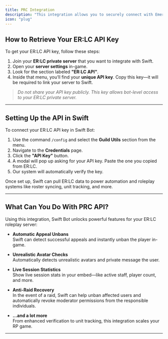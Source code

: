 ```yaml
---
title: PRC Integration
description: "This integration allows you to securely connect with Emergency Response: Liberty County's in-game data—enabling features like account linking, automated verifications, and real-time roleplay syncing."
icon: "plug"
---
```


## How to Retrieve Your ER:LC API Key

To get your ER:LC API key, follow these steps:

1. Join your **ER:LC private server** that you want to integrate with Swift.
2. Open your **server settings** in-game.
3. Look for the section labeled **"ER:LC API"**.
4. Inside that menu, you’ll find your **unique API key**. Copy this key—it will be required to link your server to Swift.

> <Warning>*Do not share your API key publicly. This key allows bot-level access to your ER:LC private server.*</Warning>

---

## Setting Up the API in Swift

To connect your ER:LC API key in Swift Bot:
1. Use the command `/config` and select the **Guild Utils** section from the menu.
2. Navigate to the **Credentials** page.
3. Click the **"API Key"** button.
4. A modal will pop up asking for your API key. Paste the one you copied from ER:LC.
5. Our system will automatically verify the key.

Once set up, Swift can pull ER:LC data to power automation and roleplay systems like roster syncing, unit tracking, and more.

---
## What Can You Do With PRC API?

Using this integration, Swift Bot unlocks powerful features for your ER:LC roleplay server:

- **Automatic Appeal Unbans**  
  Swift can detect successful appeals and instantly unban the player in-game.

- **Unrealistic Avatar Checks**  
  Automatically detects unrealistic avatars and private message the user.

- **Live Session Statistics**  
  Show live session stats in your embed—like active staff, player count, and more.

- **Anti-Raid Recovery**  
In the event of a raid, Swift can help unban affected users and automatically revoke moderator permissions from the responsible individuals.
- **...and a lot more**  
  From enhanced verification to unit tracking, this integration scales your RP game.

---

